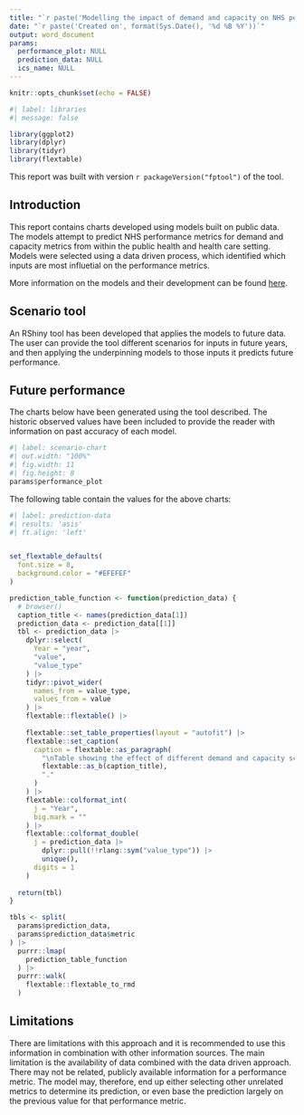 ```yaml
---
title: "`r paste('Modelling the impact of demand and capacity on NHS performance in', params$ics_name)`"
date: "`r paste('Created on', format(Sys.Date(), '%d %B %Y'))`"
output: word_document
params:
  performance_plot: NULL
  prediction_data: NULL
  ics_name: NULL
---
```



```r
knitr::opts_chunk$set(echo = FALSE)
```


```r
#| label: libraries
#| message: false

library(ggplot2)
library(dplyr)
library(tidyr)
library(flextable)
```


This report was built with version `r packageVersion("fptool")` of the tool.

## Introduction

This report contains charts developed using models built on public data. The models attempt to predict NHS performance metrics for demand and capacity metrics from within the public health and health care setting. Models were selected using a data driven process, which identified which inputs are most influetial on the performance metrics.

More information on the models and their development can be found [here](https://nhs-bnssg-analytics.github.io/fpt_analysis/outputs/01_index.html).

## Scenario tool

An RShiny tool has been developed that applies the models to future data. The user can provide the tool different scenarios for inputs in future years, and then applying the underpinning models to those inputs it predicts future performance. 

## Future performance

The charts below have been generated using the tool described. The historic observed values have been included to provide the reader with information on past accuracy of each model.


```r
#| label: scenario-chart
#| out.width: "100%"
#| fig.width: 11
#| fig.height: 8
params$performance_plot
```

The following table contain the values for the above charts:

```r
#| label: prediction-data
#| results: 'asis'
#| ft.align: 'left'


set_flextable_defaults(
  font.size = 8,
  background.color = "#EFEFEF"
)

prediction_table_function <- function(prediction_data) {
  # browser()
  caption_title <- names(prediction_data[1])
  prediction_data <- prediction_data[[1]]
  tbl <- prediction_data |> 
    dplyr::select(
      Year = "year", 
      "value",
      "value_type"
    ) |> 
    tidyr::pivot_wider(
      names_from = value_type,
      values_from = value
    ) |> 
    flextable::flextable() |>  
    
    flextable::set_table_properties(layout = "autofit") |> 
    flextable::set_caption(
      caption = flextable::as_paragraph(
        "\nTable showing the effect of different demand and capacity scenarios on the ",
        flextable::as_b(caption_title),
        "."
      )
    ) |> 
    flextable::colformat_int(
      j = "Year",
      big.mark = ""
    ) |> 
    flextable::colformat_double(
      j = prediction_data |> 
        dplyr::pull(!!rlang::sym("value_type")) |> 
        unique(),
      digits = 1
    ) 
   
  return(tbl)
}

tbls <- split(
  params$prediction_data,
  params$prediction_data$metric
) |> 
  purrr::lmap(
    prediction_table_function
  ) |> 
  purrr::walk(
    flextable::flextable_to_rmd
  )

```

## Limitations

There are limitations with this approach and it is recommended to use this information in combination with other information sources. The main limitation is the availability of data combined with the data driven approach. There may not be related, publicly available information for a performance metric. The model may, therefore, end up either selecting other unrelated metrics to determine its prediction, or even base the prediction largely on the previous value for that performance metric.


